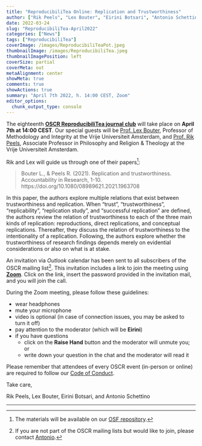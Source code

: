 ```yaml
---
title: "ReproducibiliTea Online: Replication and Trustworthiness"
author: ["Rik Peels", "Lex Bouter", "Eirini Botsari", "Antonio Schettino"]
date: 2022-03-24
slug: "ReproducibiliTea-April2022"
categories: ["News"]
tags: ["ReproducibiliTea"]
coverImage: /images/ReproducibiliTeaPot.jpeg
thumbnailImage: /images/ReproducibiliTea.jpeg
thumbnailImagePosition: left
coverSize: partial
coverMeta: out
metaAlignment: center
showMeta: true
comments: true
showActions: true
summary: "April 7th 2022, h. 14:00 CEST, Zoom"
editor_options: 
  chunk_output_type: console
---
```


The eighteenth [**OSCR ReproducibiliTea journal club**](https://www.openscience-rotterdam.com/2019/10/21/oscr-reproducibilitea/) will take place on **April 7th at 14:00 CEST**. Our special guests will be [Prof. Lex Bouter](https://research.vu.nl/en/persons/lex-bouter), Professor of Methodology and Integrity at the Vrije Universiteit Amsterdam, and [Prof. Rik Peels](https://research.vu.nl/en/persons/rik-peels), Associate Professor in Philosophy and Religion & Theology at the Vrije Universiteit Amsterdam.

Rik and Lex will guide us through one of their papers[^1]:

> Bouter L., & Peels R. (2021). Replication and trustworthiness. Accountability in Research, 1-10. https://doi.org/10.1080/08989621.2021.1963708

In this paper, the authors explore multiple relations that exist between trustworthiness and replication. When “trust”, “trustworthiness”, “replicability”, “replication study”, and “successful replication” are defined, the authors review the relation of trustworthiness to each of the three main kinds of replication: reproductions, direct replications, and conceptual replications. Thereafter, they discuss the relation of trustworthiness to the intentionality of a replication. Following, the authors explore whether the trustworthiness of research findings depends merely on evidential considerations or also on what is at stake.

An invitation via *Outlook* calendar has been sent to all subscribers of the OSCR mailing list[^2]. This invitation includes a link to join the meeting using [**Zoom**](https://zoom.us/). Click on the link, insert the password provided in the invitation mail, and you will join the call.

During the Zoom meeting, please follow these guidelines:

* wear headphones
* mute your microphone
* video is optional (in case of connection issues, you may be asked to turn it off)
* pay attention to the moderator (which will be **Eirini**)
* if you have questions
  - click on the **Raise Hand** button and the moderator will unmute you; or
  - write down your question in the chat and the moderator will read it

Please remember that attendees of every OSCR event (in-person or online) are required to follow our [Code of Conduct](https://www.openscience-rotterdam.com/coc/).

Take care,

Rik Peels, Lex Bouter, Eirini Botsari, and Antonio Schettino

***

[^1]: The materials will be available on our [OSF repository](https://osf.io/yk9pf/).
[^2]: If you are not part of the OSCR mailing lists but would like to join, please contact [Antonio](mailto:schettino@eur.nl).


